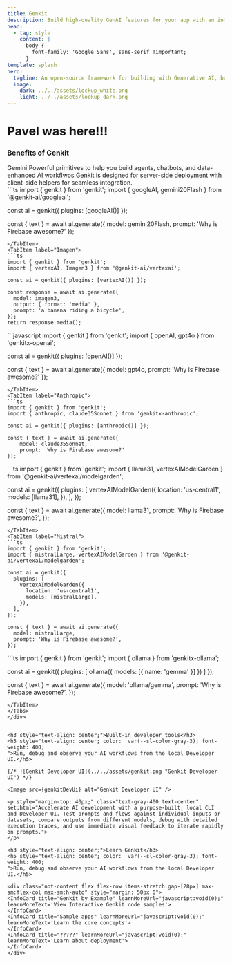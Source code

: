 ```yaml
---
title: Genkit
description: Build high-quality GenAI features for your app with an intuitive cross-language SDK.
head:
  - tag: style
    content: |
      body {
        font-family: 'Google Sans', sans-serif !important;
      }
template: splash
hero:
  tagline: An open-source framework for building with Generative AI, built and used in production by Google
  image:
    dark: ../../assets/lockup_white.png
    light: ../../assets/lockup_dark.png
---
```



<h1>Pavel was here!!!</h1>
<h3 class="text-center">Benefits of Genkit</h3>

<div class="not-content flex flex-row items-stretch h-[283px] gap-[28px] !my-[50px] max-sm:flex-col max-sm:h-auto">
  <InfoCard title="Unified model interface" learnMoreUrl="javascript:void(0);" learnMoreText='Learn about model support'>
    Gemini
  </InfoCard>
  <InfoCard title="Building blocks for common AI use cases" learnMoreUrl="javascript:void(0);" learnMoreText='Learn the core concepts'>
    Powerful primitives to help you build agents, chatbots, and data-enhanced AI workflwos
  </InfoCard>
  <InfoCard title="Ready for web and mobile" learnMoreUrl="javascript:void(0);" learnMoreText='Learn about deployment'>
    Genkit is designed for server-side deployment with client-side helpers for seamless integration.
  </InfoCard>
</div>

<div class="not-content !my-[160px]">
  <Tabs>
  <TabItem label="Gemini">
  ```ts
  import { genkit } from 'genkit';
  import { googleAI, gemini20Flash } from '@genkit-ai/googleai';

  const ai = genkit({ plugins: [googleAI()] });

  const { text } = await ai.generate({
      model: gemini20Flash,
      prompt: 'Why is Firebase awesome?'
  });
  ```
  </TabItem>
  <TabItem label="Imagen">
  ```ts
  import { genkit } from 'genkit';
  import { vertexAI, Imagen3 } from '@genkit-ai/vertexai';

  const ai = genkit({ plugins: [vertexAI()] });

  const response = await ai.generate({
    model: imagen3,
    output: { format: 'media' },
    prompt: 'a banana riding a bicycle',
  });
  return response.media();
  ```
  </TabItem>
  <TabItem label="OpenAI">
  ```javascript
  import { genkit } from 'genkit';
  import { openAI, gpt4o } from 'genkitx-openai';

  const ai = genkit({ plugins: [openAI()] });

  const { text } = await ai.generate({
      model: gpt4o,
      prompt: 'Why is Firebase awesome?'
  });
  ```
  </TabItem>
  <TabItem label="Anthropic">
  ```ts
  import { genkit } from 'genkit';
  import { anthropic, claude35Sonnet } from 'genkitx-anthropic';

  const ai = genkit({ plugins: [anthropic()] });

  const { text } = await ai.generate({
      model: claude35Sonnet,
      prompt: 'Why is Firebase awesome?'
  });
  ```
  </TabItem>
  <TabItem label="Llama">
  ```ts
  import { genkit } from 'genkit';
  import { llama31, vertexAIModelGarden } from '@genkit-ai/vertexai/modelgarden';

  const ai = genkit({
    plugins: [
      vertexAIModelGarden({
        location: 'us-central1',
        models: [llama31],
      }),
    ],
  });

  const { text } = await ai.generate({
    model: llama31,
    prompt: 'Why is Firebase awesome?',
  });
  ```
  </TabItem>
  <TabItem label="Mistral">
  ```ts
  import { genkit } from 'genkit';
  import { mistralLarge, vertexAIModelGarden } from '@genkit-ai/vertexai/modelgarden';

  const ai = genkit({
    plugins: [
      vertexAIModelGarden({
        location: 'us-central1',
        models: [mistralLarge],
      }),
    ],
  });

  const { text } = await ai.generate({
    model: mistralLarge,
    prompt: 'Why is Firebase awesome?',
  });
  ```
  </TabItem>
  <TabItem label="Ollama">
  ```ts
  import { genkit } from 'genkit';
  import { ollama } from 'genkitx-ollama';

  const ai = genkit({
    plugins: [
      ollama({ models: [{ name: 'gemma' }] })
    ]
  });

  const { text } = await ai.generate({
    model: 'ollama/gemma',
    prompt: 'Why is Firebase awesome?',
  });
  ```
  </TabItem>
  </Tabs>
</div>


<h3 style="text-align: center;">Built-in developer tools</h3>
<h5 style="text-align: center; color:  var(--sl-color-gray-3); font-weight: 400;
">Run, debug and observe your AI workflows from the local Developer UI.</h5>

{/* ![Genkit Developer UI](../../assets/genkit.png "Genkit Developer UI") */}

<Image src={genkitDevUi} alt="Genkit Developer UI" />

<p style="margin-top: 40px;" class="text-gray-400 text-center" set:html="Accelerate AI development with a purpose-built, local CLI and Developer UI. Test prompts and flows against individual inputs or datasets, compare outputs from different models, debug with detailed execution traces, and use immediate visual feedback to iterate rapidly on prompts.">
</p>

<h3 style="text-align: center;">Learn Genkit</h3>
<h5 style="text-align: center; color:  var(--sl-color-gray-3); font-weight: 400;
">Run, debug and observe your AI workflows from the local Developer UI.</h5>

<div class="not-content flex flex-row items-stretch gap-[28px] max-sm:flex-col max-sm:h-auto" style="margin: 50px 0">
  <InfoCard title="Genkit by Example" learnMoreUrl="javascript:void(0);" learnMoreText='View Interactive Genkit code samples'>
  </InfoCard>
  <InfoCard title="Sample apps" learnMoreUrl="javascript:void(0);" learnMoreText='Learn the core concepts'>
  </InfoCard>
  <InfoCard title="?????" learnMoreUrl="javascript:void(0);" learnMoreText='Learn about deployment'>
  </InfoCard>
</div>
